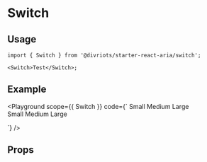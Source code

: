 
# Switch

<Description of={Switch} />

## Usage

```tsx
import { Switch } from '@divriots/starter-react-aria/switch';

<Switch>Test</Switch>;
```

## Example

<Playground
  scope={{ Switch }}
  code={`
<Switch size="small">Small</Switch>
<Switch size="medium">Medium</Switch>
<Switch size="large">Large</Switch>
<br/>
<Switch isDisabled size="small">Small</Switch>
<Switch isDisabled size="medium">Medium</Switch>
<Switch isDisabled size="large">Large</Switch>

`}
/>

## Props

<Props of={Switch} />
